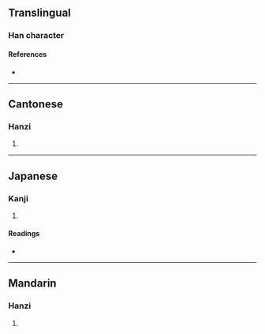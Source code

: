 {{character info/new}}
==Translingual==

===Han character===
{{Han char|rn=85|rad=水|as=18|sn=21|four=31127|canj=EMUB|ids=⿰氵鬵}}

====References====
* {{Han ref|kx=0662.260|dkj=18750|dj=1071.250|hdz=31792.030|uh=704A|ud=28746|bh=F5D5|bd=62933}}

----

==Cantonese==

===Hanzi===
{{yue-hanzi|jyut=cim4|y=chim4}}

# {{defn|lang=yue|sort=水18}}

----

==Japanese==

===Kanji===
{{ja-kanji|grade=|rs=水18}}

# {{defn|lang=ja|sort=水18}}

====Readings====
* {{ja-readings|on=[[せん]] (sen), [[ぜん]] (zen), [[しん]] (shin), [[じん]] (jin)|kun=}}

----

==Mandarin==

===Hanzi===
{{cmn-hanzi|pin=[[qián]] ([[qian2]])|wg=ch'ien<sup>2</sup>}}

# {{defn|lang=cmn|sort=水18}}